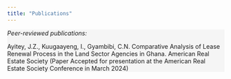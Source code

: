 ```yaml
---
title: "Publications"
---
```

::: {style="background-color: #f5f5f5"}
*Peer-reviewed publications:*

Ayitey, J.Z., Kuugaayeng, I., Gyambibi, C.N. Comparative Analysis of Lease Renewal Process in the Land Sector Agencies in Ghana. American Real Estate Society (Paper Accepted for presentation at the American Real Estate Society Conference in March 2024)

:::